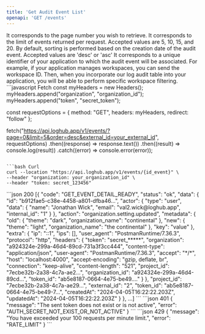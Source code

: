 ```yaml
---
title: 'Get Audit Event List'
openapi: 'GET /events'
---
```


<ParamField path="page" type="number" required>
It corresponds to the page number you wish to retrieve.
</ParamField>

<ParamField path="limit" type="number" required>
It corresponds to the limit of events returned per request. Accepted values are 5, 10, 15, and 20.
</ParamField>

<ParamField path="order" type="string" required>
By default, sorting is performed based on the creation date of the audit event. Accepted values are 'desc' or 'asc'
</ParamField>

<ParamField path="external_id" type="string" required>
It corresponds to a unique identifier of your application to which the audit event will be associated. For example, if your application manages workspaces, you can send the workspace ID. Then, when you incorporate our log audit table into your application, you will be able to perform specific workspace filtering.
</ParamField>

<RequestExample>
```javascript Fetch
const myHeaders = new Headers();
myHeaders.append("organization", "organization_id");
myHeaders.append("token", "secret_token");

const requestOptions = {
  method: "GET",
  headers: myHeaders,
  redirect: "follow"
};

fetch("https://api.loghub.app/v1/events/?page=0&limit=5&order=desc&external_id=your_external_id", requestOptions)
  .then((response) => response.text())
  .then((result) => console.log(result))
  .catch((error) => console.error(error));
```

```bash Curl
curl --location "https://api.loghub.app/v1/events/{id_event}" \
--header "organization: your_organization_id" \
--header "token: secret_123456"
```
</RequestExample>


<ResponseExample>
```json 200
[{
    "code": "GET_EVENT_DETAIL_READY",
    "status": "ok",
    "data": {
        "id": "b912fae5-c38e-4458-a801-dfba46...",
        "actor": {
            "type": "user",
            "data": {
                "name": "Jonathan Wick",
                "email": "val2.wick@loghub.app",
                "internal_id": "1"
            }
        },
        "action": "organization.setting.updated",
        "metadata": {
            "old": {
                "theme": "dark",
                "organization_name": "continental"
            },
            "new": {
                "theme": "light",
                "organization_name": "the continental"
            },
            "key": "value"
        },
        "extra": {
            "ip": "::1",
            "ips": [],
            "user_agent": "PostmanRuntime/7.36.3",
            "protocol": "http",
            "headers": {
                "token": "secret_*****",
                "organization": "a924324e-299a-46d4-89cd-731a3f3cc444",
                "content-type": "application/json",
                "user-agent": "PostmanRuntime/7.36.3",
                "accept": "*/*",
                "host": "localhost:4000",
                "accept-encoding": "gzip, deflate, br",
                "connection": "keep-alive",
                "content-length": "521",
                "project_id": "7ecbe32b-2a38-4c7a-ae2...",
                "organization_id": "a924324e-299a-46d4-89cd...",
                "token_id": "ab5e8187-0664-4e75-be49...."
            }
        },
        "project_id": "7ecbe32b-2a38-4c7a-ae29...",
        "external_id": "2",
        "token_id": "ab5e8187-0664-4e75-be49-7...",
        "createdAt": "2024-04-05T16:22:22.203Z",
        "updatedAt": "2024-04-05T16:22:22.203Z"
    }
},
...]
```
```json 401
{
    "message": "The sent token does not exist or is not active",
    "error": "AUTH_SECRET_NOT_EXIST_OR_NOT_ACTIVE"
}
```
```json 429
{
    "message": "You have exceeded your 100 requests per minute limit.",
    "error": "RATE_LIMIT"
}
```
</ResponseExample>